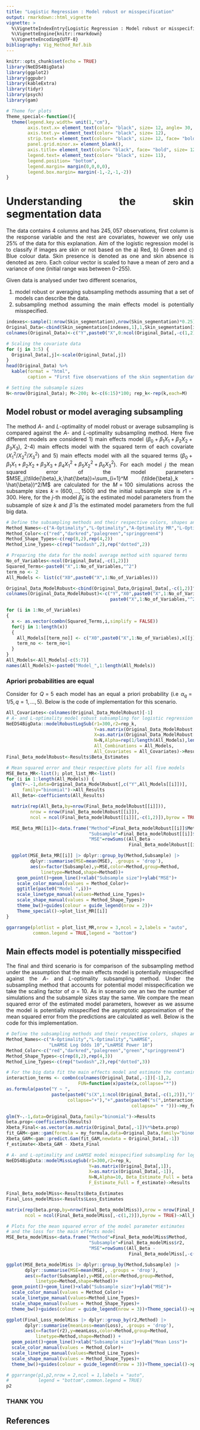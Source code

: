 ```yaml
---
title: "Logistic Regression : Model robust or misspecification"
output: rmarkdown::html_vignette
vignette: >
  %\VignetteIndexEntry{Logistic Regression : Model robust or misspecification}
  %\VignetteEngine{knitr::rmarkdown}
  %\VignetteEncoding{UTF-8}
bibliography: Vig_Method_Ref.bib
---
```


<style>
body {
text-align: justify}
</style>

```r
knitr::opts_chunk$set(echo = TRUE)
library(NeEDS4BigData)
library(ggplot2)
library(ggpubr)
library(kableExtra)
library(tidyr)
library(psych)
library(gam)

# Theme for plots
Theme_special<-function(){
  theme(legend.key.width= unit(1,"cm"),
        axis.text.x= element_text(color= "black", size= 12, angle= 30, hjust=0.75),
        axis.text.y= element_text(color= "black", size= 12), 
        strip.text= element_text(colour= "black", size= 12, face= "bold"),
        panel.grid.minor.x= element_blank(),
        axis.title= element_text(color= "black", face= "bold", size= 12),
        legend.text= element_text(color= "black", size= 11),
        legend.position= "bottom",
        legend.margin= margin(0,0,0,0),
        legend.box.margin= margin(-1,-2,-1,-2)) 
}
```

# Understanding the skin segmentation data

The data contains $4$ columns and has $245,057$ observations, first column is the response variable and the rest are covariates, however we only use $25\%$ of the data for this explanation.
Aim of the logistic regression model is to classify if images are skin or not based on the a) Red, b) Green and c) Blue colour data.
Skin presence is denoted as one and skin absence is denoted as zero.
Each colour vector is scaled to have a mean of zero and a variance of one (initial range was between 0−255).

Given data is analysed under two different scenarios,

1. model robust or averaging subsampling methods assuming that a set of models can describe the data.
2. subsampling method assuming the main effects model is potentially misspecified.

```r
indexes<-sample(1:nrow(Skin_segmentation),nrow(Skin_segmentation)*0.25)
Original_Data<-cbind(Skin_segmentation[indexes,1],1,Skin_segmentation[indexes,-1])
colnames(Original_Data)<-c("Y",paste0("X",0:ncol(Original_Data[,-c(1,2)])))

# Scaling the covariate data
for (j in 3:5) {
  Original_Data[,j]<-scale(Original_Data[,j])
}
head(Original_Data) %>% 
  kable(format = "html",
        caption = "First five observations of the skin segmentation data.")

# Setting the subsample sizes
N<-nrow(Original_Data); M<-200; k<-c(6:15)*100; rep_k<-rep(k,each=M)
```

## Model robust or model averaging subsampling

The method $A$- and $L$-optimality of model robust or average subsampling is compared against the $A$- and $L$-optimality subsampling method. 
Here five different models are considered 1) main effects model ($\beta_0+\beta_1X_1+\beta_2X_2+\beta_3X_3$), 2-4) main effects model with the squared term of each covariate ($X^2_1 / X^2_2 / X^2_3$) and 5) main effects model with all the squared terms ($\beta_0+\beta_1X_1+\beta_2X_2+\beta_3X_3+\beta_4X^2_1+\beta_5X^2_2+\beta_6X^2_3$). 
For each model $j$ the mean squared error of the model parameters $MSE_j(\tilde{\beta}_k,\hat{\beta})=\sum_{i=1}^M (\tilde{\beta}_k - \hat{\beta})^2/M$ are calculated for the $M=100$ simulations across the subsample sizes $k=(600,\ldots,1500)$ and the initial subsample size is $r1=300$. 
Here, for the $j$-th model $\tilde{\beta}_k$ is the estimated model parameters from the subsample of size $k$ and $\hat{\beta}$ is the estimated model parameters from the full big data.

```r
# Define the subsampling methods and their respective colors, shapes and line types
Method_Names<-c("A-Optimality","L-Optimality","A-Optimality MR","L-Optimality MR")
Method_Color<-c("red","darkred","palegreen","springgreen4")
Method_Shape_Types<-c(rep(8,2),rep(4,2))
Method_Line_Types<-c(rep("twodash",2),rep("dotted",2))

# Preparing the data for the model average method with squared terms
No_of_Variables<-ncol(Original_Data[,-c(1,2)])
Squared_Terms<-paste0("X",1:No_of_Variables,"^2")
term_no <- 2
All_Models <- list(c("X0",paste0("X",1:No_of_Variables)))

Original_Data_ModelRobust<-cbind(Original_Data,Original_Data[,-c(1,2)]^2)
colnames(Original_Data_ModelRobust)<-c("Y","X0",paste0("X",1:No_of_Variables),
                                       paste0("X",1:No_of_Variables,"^2"))

for (i in 1:No_of_Variables)
{
  x <- as.vector(combn(Squared_Terms,i,simplify = FALSE))
  for(j in 1:length(x))
  {
    All_Models[[term_no]] <- c("X0",paste0("X",1:No_of_Variables),x[[j]])
    term_no <- term_no+1
  }
}
All_Models<-All_Models[-c(5:7)]
names(All_Models)<-paste0("Model_",1:length(All_Models))
```

### Apriori probabilities are equal 

Consider for $Q=5$ each model has an equal a priori probability (i.e $\alpha_q=1/5,q=1,\ldots,5$). 
Below is the code of implementation for this scenario.

```r
All_Covariates<-colnames(Original_Data_ModelRobust)[-1]
# A- and L-optimality model robust subsampling for logistic regression
NeEDS4BigData::modelRobustLogSub(r1=300,r2=rep_k,
                                 Y=as.matrix(Original_Data_ModelRobust[,1]),
                                 X=as.matrix(Original_Data_ModelRobust[,-1]),
                                 N=N,Alpha=rep(1/length(All_Models),length(All_Models)),
                                 All_Combinations = All_Models,
                                 All_Covariates = All_Covariates)->Results
Final_Beta_modelRobust<-Results$Beta_Estimates

# Mean squared error and their respective plots for all five models
MSE_Beta_MR<-list(); plot_list_MR<-list()
for (i in 1:length(All_Models)) {
  glm(Y~.-1,data=Original_Data_ModelRobust[,c("Y",All_Models[[i]])],
      family="binomial")->All_Results
  All_Beta<-coefficients(All_Results)

  matrix(rep(All_Beta,by=nrow(Final_Beta_modelRobust[[i]])),
         nrow = nrow(Final_Beta_modelRobust[[i]]),
         ncol = ncol(Final_Beta_modelRobust[[i]][,-c(1,2)]),byrow = TRUE)->All_Beta

  MSE_Beta_MR[[i]]<-data.frame("Method"=Final_Beta_modelRobust[[i]]$Method,
                               "Subsample"=Final_Beta_modelRobust[[i]]$r2,
                               "MSE"=rowSums((All_Beta - 
                                              Final_Beta_modelRobust[[i]][,-c(1,2)])^2))

  ggplot(MSE_Beta_MR[[i]] |> dplyr::group_by(Method,Subsample) |> 
         dplyr::summarise(MSE=mean(MSE), .groups = 'drop'),
         aes(x=factor(Subsample),y=MSE,color=Method,group=Method,
             linetype=Method,shape=Method))+
    geom_point()+geom_line()+xlab("Subsample size")+ylab("MSE")+
    scale_color_manual(values = Method_Color)+
    ggtitle(paste0("Model ",i))+
    scale_linetype_manual(values=Method_Line_Types)+
    scale_shape_manual(values = Method_Shape_Types)+
    theme_bw()+guides(colour = guide_legend(nrow = 2))+
    Theme_special()->plot_list_MR[[i]]
}

ggarrange(plotlist = plot_list_MR,nrow = 3,ncol = 2,labels = "auto",
          common.legend = TRUE,legend = "bottom")
```

## Main effects model is potentially misspecified

The final and third scenario is for comparison of the subsampling method under the assumption that the main effects model is potentially misspecified against the $A$- and $L$-optimality subsampling method. 
Under the subsampling method that accounts for potential model misspecification we take the scaling factor of $\alpha=10$. 
As in scenario one an two the number of simulations and the subsample sizes stay the same. 
We compare the mean squared error of the estimated model parameters, however as we assume the model is potentially misspecified the asymptotic approximation of the mean squared error from the predictions are calculated as well.
Below is the code for this implementation.

```r
# Define the subsampling methods and their respective colors, shapes and line types
Method_Names<-c("A-Optimality","L-Optimality","LmAMSE",
                "LmAMSE Log Odds 10","LmAMSE Power 10")
Method_Color<-c("red","darkred","palegreen","green","springgreen4")
Method_Shape_Types<-c(rep(8,2),rep(4,3))
Method_Line_Types<-c(rep("twodash",2),rep("dotted",3))

# For the big data fit the main effects model and estimate the contamination
interaction_terms <- combn(colnames(Original_Data[,-1])[-1],2,
                           FUN=function(x)paste(x,collapse="*"))
as.formula(paste("Y ~ ",
                 paste(paste0("s(X",1:ncol(Original_Data[,-c(1,2)]),")"),
                       collapse="+"),"+",paste(paste0("s(",interaction_terms,")"),
                                               collapse=" + ")))->my_formula

glm(Y~.-1,data=Original_Data,family="binomial")->Results
beta.prop<-coefficients(Results)
Xbeta_Final<-as.vector(as.matrix(Original_Data[,-1])%*%beta.prop)
fit_GAM<-gam::gam(formula = my_formula,data=Original_Data,family="binomial")
Xbeta_GAM<-gam::predict.Gam(fit_GAM,newdata = Original_Data[,-1])
f_estimate<-Xbeta_GAM - Xbeta_Final

# A- and L-optimality and LmAMSE model misspecified subsampling for logistic regression 
NeEDS4BigData::modelMissLogSub(r1=300,r2=rep_k,
                               Y=as.matrix(Original_Data[,1]),
                               X=as.matrix(Original_Data[,-1]),
                               N=N,Alpha=10, Beta_Estimate_Full = beta.prop,
                               F_Estimate_Full = f_estimate)->Results

Final_Beta_modelMiss<-Results$Beta_Estimates
Final_Loss_modelMiss<-Results$Loss_Estimates

matrix(rep(beta.prop,by=nrow(Final_Beta_modelMiss)),nrow = nrow(Final_Beta_modelMiss),
       ncol = ncol(Final_Beta_modelMiss[,-c(1,2)]),byrow = TRUE)->All_Beta

# Plots for the mean squared error of the model parameter estimates 
# and the loss for the main effects model 
MSE_Beta_modelMiss<-data.frame("Method"=Final_Beta_modelMiss$Method,
                               "Subsample"=Final_Beta_modelMiss$r2,
                               "MSE"=rowSums((All_Beta - 
                                              Final_Beta_modelMiss[,-c(1,2)])^2)) 

ggplot(MSE_Beta_modelMiss |> dplyr::group_by(Method,Subsample) |> 
       dplyr::summarise(MSE=mean(MSE), .groups = 'drop'),
       aes(x=factor(Subsample),y=MSE,color=Method,group=Method,
           linetype=Method,shape=Method))+
  geom_point()+geom_line()+xlab("Subsample size")+ylab("MSE")+
  scale_color_manual(values = Method_Color)+
  scale_linetype_manual(values=Method_Line_Types)+
  scale_shape_manual(values = Method_Shape_Types)+
  theme_bw()+guides(colour = guide_legend(nrow = 3))+Theme_special()->p1

ggplot(Final_Loss_modelMiss |> dplyr::group_by(r2,Method) |> 
       dplyr::summarise(meanLoss=mean(Loss), .groups = 'drop'),
       aes(x=factor(r2),y=meanLoss,color=Method,group=Method,
           linetype=Method,shape=Method)) +
  geom_point()+geom_line()+xlab("Subsample size")+ylab("Mean Loss")+
  scale_color_manual(values = Method_Color)+
  scale_linetype_manual(values=Method_Line_Types)+
  scale_shape_manual(values = Method_Shape_Types)+
  theme_bw()+guides(colour = guide_legend(nrow = 3))+Theme_special()->p2

# ggarrange(p1,p2,nrow = 2,ncol = 1,labels = "auto",
#           legend = "bottom",common.legend = TRUE)
p2
```

### THANK YOU 

## References
